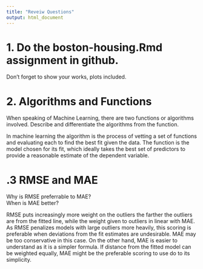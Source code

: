 ---
title: "Reveiw Questions"
output: html_document
---

# 1.  Do the boston-housing.Rmd assignment in github.
Don't forget to show your works, plots included.


# 2. Algorithms and Functions

When speaking of Machine Learning, there are two functions or algorithms involved.
Describe and differentiate the algorithms from the function.

In machine learning the algorithm is the process of vetting a set of functions and evaluating each to find the best fit given the data.  The function is the model chosen for its fit, which ideally takes the best set of predictors to provide a reasonable estimate of the dependent variable. 
 


# .3 RMSE and MAE

Why is RMSE preferrable to MAE?  
When is MAE better? 

RMSE puts increasingly more weight on the outliers the farther the outliers are from the fitted line, while the weight given to outliers in linear with MAE.  As RMSE penalizes models with large outliers more heavily, this scoring is preferable when deviations from the fit estimates are undesirable.  MAE may be too conservative in this case.  On the other hand, MAE is easier to understand as it is a simpler formula.  If distance from the fitted model can be weighted equally, MAE might be the preferable scoring to use do to its simplicity.
